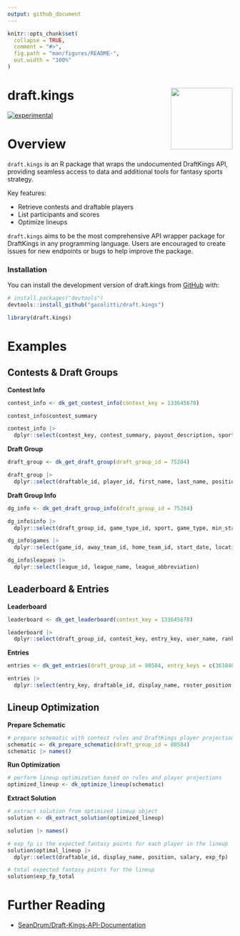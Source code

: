 ```yaml
---
output: github_document
---
```


<!-- README.md is generated from README.Rmd. Please edit that file -->

```r
knitr::opts_chunk$set(
  collapse = TRUE,
  comment = "#>",
  fig.path = "man/figures/README-",
  out.width = "100%"
)
```

# draft.kings <a href="github.com/gacolitti/draft.kings"><img src="man/figures/logo.png" align="right" height="138" /></a>


<!-- badges: start -->
[![experimental](https://img.shields.io/badge/experimental-orange.svg)](https://github.com/gaclitti/draft.kings)
<!-- badges: end -->

# Overview

`draft.kings` is an R package that wraps the undocumented DraftKings API, providing seamless access to data and additional tools for fantasy sports strategy. 

Key features:

- Retrieve contests and draftable players
- List participants and scores
- Optimize lineups

`draft.kings` aims to be the most comprehensive API wrapper package for DraftKings in any programming language. Users are encouraged to create issues for new endpoints or bugs to help improve the package.

### Installation

You can install the development version of draft.kings from [GitHub](https://github.com/) with:

``` r
# install.packages("devtools")
devtools::install_github("gacolitti/draft.kings")
```

```r
library(draft.kings)
```

# Examples

## Contests & Draft Groups

**Contest Info**
```r
contest_info <- dk_get_contest_info(contest_key = 133645678) 

contest_info$contest_summary

contest_info |> 
  dplyr::select(contest_key, contest_summary, payout_description, sport, entry_fee, entries)

```

**Draft Group**
```r
draft_group <- dk_get_draft_group(draft_group_id = 75284)

draft_group |> 
  dplyr::select(draftable_id, player_id, first_name, last_name, position, salary, status)
```

**Draft Group Info**
```r
dg_info <- dk_get_draft_group_info(draft_group_id = 75284)

dg_info$info |> 
  dplyr::select(draft_group_id, game_type_id, sport, game_type, min_start_time, max_start_time)

dg_info$games |> 
  dplyr::select(game_id, away_team_id, home_team_id, start_date, location, time_remaining_status)

dg_info$leagues |> 
  dplyr::select(league_id, league_name, league_abbreviation)
```

## Leaderboard & Entries

**Leaderboard**
```r
leaderboard <- dk_get_leaderboard(contest_key = 133645678)

leaderboard |> 
  dplyr::select(draft_group_id, contest_key, entry_key, user_name, rank, fantasy_points)
```

**Entries**
```r
entries <- dk_get_entries(draft_group_id = 80584, entry_keys = c(3618408508, 3618897002))

entries |> 
  dplyr::select(entry_key, draftable_id, display_name, roster_position, fantasy_points)
```

## Lineup Optimization

**Prepare Schematic**
```r
# prepare schematic with contest rules and DraftKings player projections
schematic <- dk_prepare_schematic(draft_group_id = 80584)
schematic |> names()
```

**Run Optimization**
```r
# perform lineup optimization based on rules and player projections 
optimized_lineup <- dk_optimize_lineup(schematic)
```

**Extract Solution**
```r
# extract solution from optimized lineup object
solution <- dk_extract_solution(optimized_lineup)

solution |> names()

# exp_fp is the expected fantasy points for each player in the lineup
solution$optimal_lineup |> 
  dplyr::select(draftable_id, display_name, position, salary, exp_fp)

# total expected fantasy points for the lineup
solution$exp_fp_total
```

# Further Reading

- [SeanDrum/Draft-Kings-API-Documentation](https://github.com/SeanDrum/Draft-Kings-API-Documentation)
